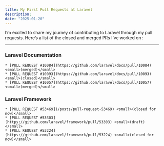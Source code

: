```yaml
---
title: My First Pull Requests at Laravel
description: 
date: "2025-01-20"
---
```

I’m excited to share my journey of contributing to Laravel through my pull requests. Here’s a list of the closed and merged PRs I’ve worked on : 

---
### Laravel Documentation
    * [PULL REQUEST #10084](https://github.com/laravel/docs/pull/10084) <small>(merged)</small>
    * [PULL REQUEST #10093](https://github.com/laravel/docs/pull/10093) <small>(closed)</small>
    * [PULL REQUEST #10057](https://github.com/laravel/docs/pull/10057) <small>(merged)</small>

### Laravel Framework
    * [PULL REQUEST #53469](/posts/pull-request-53469) <small>(closed for now)</small>
    * [PULL REQUEST #53303](https://github.com/laravel/framework/pull/53303) <small>(draft)</small>
    * [PULL REQUEST #53224](https://github.com/laravel/framework/pull/53224) <small>(closed for now)</small>


